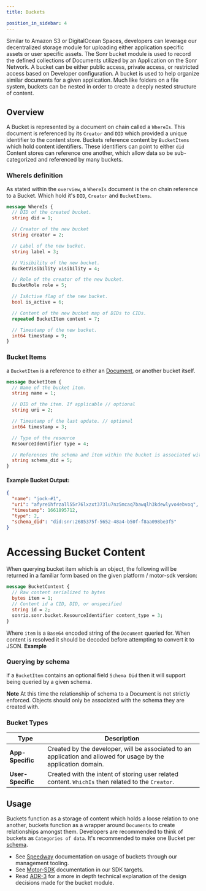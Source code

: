 ```yaml
---
title: Buckets

position_in_sidebar: 4
---
```



Similar to Amazon S3 or DigitalOcean Spaces, developers can leverage our decentralized storage module for uploading either application specific assets or user specific assets.
The Sonr bucket module is used to record the defined collections of Documents utilized by an Application on the Sonr Network. A bucket can be either public access, private access, or restricted access based on Developer configuration. A bucket is used to help organize similar documents for a given application. Much like folders on a file system, buckets can be nested in order to create a deeply nested structure of content.

## Overview

A Bucket is represented by a document on chain called a `WhereIs`. This document is referenced by its `Creator` and `DID` which provided a unique identifier to the content store. Buckets reference content by `BucketItems` which hold content identifiers. These identifiers can point to either `did` Content stores can reference one another, which allow data so be sub-categorized and referenced by many buckets.

### WhereIs definition

As stated within the `overview`, a `WhereIs` document is the on chain reference to a Bucket. Which hold it's `DID`, `Creator` and `BucketItems`.

```protobuf
message WhereIs {
  // DID of the created bucket.
  string did = 1;

  // Creator of the new bucket
  string creator = 2;

  // Label of the new bucket.
  string label = 3;

  // Visibility of the new bucket.
  BucketVisibility visibility = 4;

  // Role of the creator of the new bucket.
  BucketRole role = 5;

  // IsActive flag of the new bucket.
  bool is_active = 6;

  // Content of the new bucket map of DIDs to CIDs.
  repeated BucketItem content = 7;

  // Timestamp of the new bucket.
  int64 timestamp = 9;
}
```

### Bucket Items

a `BucketItem` is a reference to either an [Document](/docs/intro/modules/documents.md), or another bucket itself.

```protobuf
message BucketItem {
  // Name of the bucket item.
  string name = 1;

  // DID of the item. If applicable // optional
  string uri = 2;

  // Timestamp of the last update. // optional
  int64 timestamp = 3;

  // Type of the resource
  ResourceIdentifier type = 4;

  // References the schema and item within the bucket is associated with. Bucket items do not need to use the same schema reference // optional
  string schema_did = 5;
}
```

#### Example Bucket Output:

```json
{
  "name": "jock-#1",
  "uri": "afyreihfrzall55r76lxzxt373lu7nz5mcaq7bawqlh3kdewlyvo4ebvoq",
  "timestamp": 1661895712,
  "type": 2,
  "schema_did": "did:snr:2685375f-5652-48a4-b50f-f8aa098be3f5"
}
```

# Accessing Bucket Content

When querying bucket item which is an object, the following will be returned in a familiar form based on the given platform / motor-sdk version:

```protobuf
message BucketContent {
  // Raw content serialized to bytes
  bytes item = 1;
  // Content id a CID, DID, or unspecified
  string id = 2;
  sonrio.sonr.bucket.ResourceIdentifier content_type = 3;
}
```

Where `item` is a `Base64` encoded string of the `Document` queried for. When content is resolved it should be decoded before attempting to convert it to JSON.
**Example**

### Querying by schema

if a `BucketItem` contains an optional field `Schema Did` then it will support being queried by a given schema.

**Note** At this time the relationship of schema to a Document is not strictly enforced. Objects should only be associated with the schema they are created with.

### Bucket Types

| Type              | Description                                                                                                     |
| ----------------- | --------------------------------------------------------------------------------------------------------------- |
| **App-Specific**  | Created by the developer, will be associated to an application and allowed for usage by the application domain. |
| **User-Specific** | Created with the intent of storing user related content. `WhichIs` then related to the `Creator`.               |

## Usage

Buckets function as a storage of content which holds a loose relation to one another, buckets function as a wrapper around `Documents` to create relationships amongst them. Developers are recommended to think of buckets as `Categories of data`. It's recommended to make one Bucket per [schema](/docs/intro/modules/schemas.mdx).

- See [Speedway](/docs/tools/speedway/cli.mdx) documentation on usage of buckets through our management tooling.
- See [Motor-SDK](/docs/guides/data/schemas.mdx) documentation in our SDK targets.
- Read [ADR-3](https://github.com/sonr-io/sonr/blob/dev/docs/architecture/3.md) for a more in depth technical explanation of the design decisions made for the bucket module.
